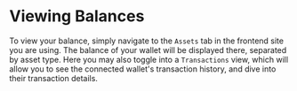 # Viewing Balances

To view your balance, simply navigate to the `Assets` tab in the frontend site you are using. The balance of your wallet will be displayed there, separated by asset type. 
Here you may also toggle into a `Transactions` view, which will allow you to see the connected wallet's transaction history, and dive into their transaction details.